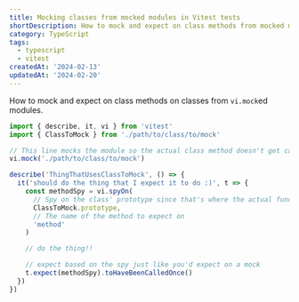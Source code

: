 ```yaml
---
title: Mocking classes from mocked modules in Vitest tests
shortDescription: How to mock and expect on class methods from mocked modules.
category: TypeScript
tags:
  - typescript
  - vitest
createdAt: '2024-02-13'
updatedAt: '2024-02-20'
---
```


How to mock and expect on class methods on classes from `vi.mock`ed modules.

```ts nojs
import { describe, it, vi } from 'vitest'
import { ClassToMock } from './path/to/class/to/mock'

// This line mocks the module so the actual class method doesn't get called
vi.mock('./path/to/class/to/mock')

describe('ThingThatUsesClassToMock', () => {
  it('should do the thing that I expect it to do :)', t => {
    const methodSpy = vi.spyOn(
      // Spy on the class' prototype since that's where the actual function is
      ClassToMock.prototype,
      // The name of the method to expect on
      'method'
    )

    // do the thing!!

    // expect based on the spy just like you'd expect on a mock
    t.expect(methodSpy).toHaveBeenCalledOnce()
  })
})
```
